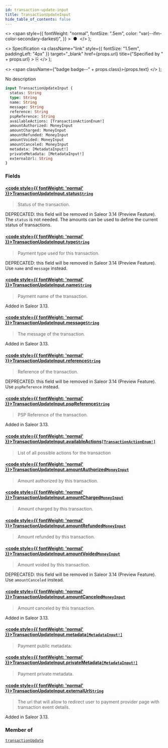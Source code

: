 ```yaml
---
id: transaction-update-input
title: TransactionUpdateInput
hide_table_of_contents: false
---
```


  <>
    <span
      style={{
        fontWeight: "normal",
        fontSize: ".5em",
        color: "var(--ifm-color-secondary-darkest)",
      }}
    >
      &nbsp;●&nbsp;
    </span>
  </>
);

  <>
    Specification
    <a
      className="link"
      style={{ fontSize: "1.5em", paddingLeft: "4px" }}
      target="\_blank"
      href={props.url}
      title={"Specified by " + props.url}
    >
      ⎘
    </a>
  </>
);

  <>
    <span className={"badge badge--" + props.class}>{props.text}</span>
  </>
);

No description

```graphql
input TransactionUpdateInput {
  status: String
  type: String
  name: String
  message: String
  reference: String
  pspReference: String
  availableActions: [TransactionActionEnum!]
  amountAuthorized: MoneyInput
  amountCharged: MoneyInput
  amountRefunded: MoneyInput
  amountVoided: MoneyInput
  amountCanceled: MoneyInput
  metadata: [MetadataInput!]
  privateMetadata: [MetadataInput!]
  externalUrl: String
}
```

### Fields

#### [<code style={{ fontWeight: 'normal' }}>TransactionUpdateInput.<b>status</b></code>](#)<Bullet />[`String`](../../api-reference/miscellaneous/scalars/string) <Badge class="secondary" text="scalar"/> <Badge class="secondary" text="miscellaneous"/>

> Status of the transaction.

DEPRECATED: this field will be removed in Saleor 3.14 (Preview Feature). The `status` is not needed. The amounts can be used to define the current status of transactions.

>

#### [<code style={{ fontWeight: 'normal' }}>TransactionUpdateInput.<b>type</b></code>](#)<Bullet />[`String`](../../api-reference/miscellaneous/scalars/string) <Badge class="secondary" text="scalar"/> <Badge class="secondary" text="miscellaneous"/>

> Payment type used for this transaction.

DEPRECATED: this field will be removed in Saleor 3.14 (Preview Feature). Use `name` and `message` instead.

>

#### [<code style={{ fontWeight: 'normal' }}>TransactionUpdateInput.<b>name</b></code>](#)<Bullet />[`String`](../../api-reference/miscellaneous/scalars/string) <Badge class="secondary" text="scalar"/> <Badge class="secondary" text="miscellaneous"/>

> Payment name of the transaction.

Added in Saleor 3.13.

>

#### [<code style={{ fontWeight: 'normal' }}>TransactionUpdateInput.<b>message</b></code>](#)<Bullet />[`String`](../../api-reference/miscellaneous/scalars/string) <Badge class="secondary" text="scalar"/> <Badge class="secondary" text="miscellaneous"/>

> The message of the transaction.

Added in Saleor 3.13.

>

#### [<code style={{ fontWeight: 'normal' }}>TransactionUpdateInput.<b>reference</b></code>](#)<Bullet />[`String`](../../api-reference/miscellaneous/scalars/string) <Badge class="secondary" text="scalar"/> <Badge class="secondary" text="miscellaneous"/>

> Reference of the transaction.

DEPRECATED: this field will be removed in Saleor 3.14 (Preview Feature). Use `pspReference` instead.

>

#### [<code style={{ fontWeight: 'normal' }}>TransactionUpdateInput.<b>pspReference</b></code>](#)<Bullet />[`String`](../../api-reference/miscellaneous/scalars/string) <Badge class="secondary" text="scalar"/> <Badge class="secondary" text="miscellaneous"/>

> PSP Reference of the transaction.

Added in Saleor 3.13.

>

#### [<code style={{ fontWeight: 'normal' }}>TransactionUpdateInput.<b>availableActions</b></code>](#)<Bullet />[`[TransactionActionEnum!]`](../../api-reference/payments/enums/transaction-action-enum) <Badge class="secondary" text="list"/> <Badge class="secondary" text="enum"/> <Badge class="secondary" text="payments"/>

> List of all possible actions for the transaction

#### [<code style={{ fontWeight: 'normal' }}>TransactionUpdateInput.<b>amountAuthorized</b></code>](#)<Bullet />[`MoneyInput`](../../api-reference/miscellaneous/inputs/money-input) <Badge class="secondary" text="input"/> <Badge class="secondary" text="miscellaneous"/>

> Amount authorized by this transaction.

#### [<code style={{ fontWeight: 'normal' }}>TransactionUpdateInput.<b>amountCharged</b></code>](#)<Bullet />[`MoneyInput`](../../api-reference/miscellaneous/inputs/money-input) <Badge class="secondary" text="input"/> <Badge class="secondary" text="miscellaneous"/>

> Amount charged by this transaction.

#### [<code style={{ fontWeight: 'normal' }}>TransactionUpdateInput.<b>amountRefunded</b></code>](#)<Bullet />[`MoneyInput`](../../api-reference/miscellaneous/inputs/money-input) <Badge class="secondary" text="input"/> <Badge class="secondary" text="miscellaneous"/>

> Amount refunded by this transaction.

#### [<code style={{ fontWeight: 'normal' }}>TransactionUpdateInput.<b>amountVoided</b></code>](#)<Bullet />[`MoneyInput`](../../api-reference/miscellaneous/inputs/money-input) <Badge class="secondary" text="input"/> <Badge class="secondary" text="miscellaneous"/>

> Amount voided by this transaction.

DEPRECATED: this field will be removed in Saleor 3.14 (Preview Feature). Use `amountCanceled` instead.

>

#### [<code style={{ fontWeight: 'normal' }}>TransactionUpdateInput.<b>amountCanceled</b></code>](#)<Bullet />[`MoneyInput`](../../api-reference/miscellaneous/inputs/money-input) <Badge class="secondary" text="input"/> <Badge class="secondary" text="miscellaneous"/>

> Amount canceled by this transaction.

Added in Saleor 3.13.

>

#### [<code style={{ fontWeight: 'normal' }}>TransactionUpdateInput.<b>metadata</b></code>](#)<Bullet />[`[MetadataInput!]`](../../api-reference/miscellaneous/inputs/metadata-input) <Badge class="secondary" text="list"/> <Badge class="secondary" text="input"/> <Badge class="secondary" text="miscellaneous"/>

> Payment public metadata.

#### [<code style={{ fontWeight: 'normal' }}>TransactionUpdateInput.<b>privateMetadata</b></code>](#)<Bullet />[`[MetadataInput!]`](../../api-reference/miscellaneous/inputs/metadata-input) <Badge class="secondary" text="list"/> <Badge class="secondary" text="input"/> <Badge class="secondary" text="miscellaneous"/>

> Payment private metadata.

#### [<code style={{ fontWeight: 'normal' }}>TransactionUpdateInput.<b>externalUrl</b></code>](#)<Bullet />[`String`](../../api-reference/miscellaneous/scalars/string) <Badge class="secondary" text="scalar"/> <Badge class="secondary" text="miscellaneous"/>

> The url that will allow to redirect user to payment provider page with transaction event details.

Added in Saleor 3.13.

>

### Member of

[`transactionUpdate`](../../api-reference/payments/mutations/transaction-update) <Badge class="secondary" text="mutation"/>
